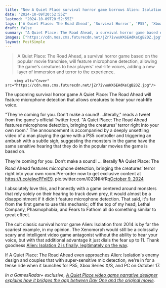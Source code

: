 ```yaml
---
title: "New A Quiet Place survival horror game borrows Alien: Isolation's scariest feature to use your own voice against you"
date: "2024-10-09T20:52:55Z"
lastmod: "2024-10-09T20:52:55Z"
tags: ['A Quiet Place: The Road Ahead', 'Survival Horror', 'PS5', 'Xbox Series X/S', 'PC', 'Microphone Detection', 'Alien: Isolation', 'Lethal Company', 'Phasmophobia', 'Fears to Fathom']
draft: false
summary: "A Quiet Place: The Road Ahead, a survival horror game based on the popular movie franchise, will feature microphone detection, allowing the game's creatures to hear players' real-life voices, adding a new layer of immersion and terror to the experience."
images: ["https://cdn.mos.cms.futurecdn.net/jZr7ivwuWX6EAdKeCgB2DZ.jpg"]
layout: PostSimple
---
```

> A Quiet Place: The Road Ahead, a survival horror game based on the popular movie franchise, will feature microphone detection, allowing the game's creatures to hear players' real-life voices, adding a new layer of immersion and terror to the experience.


        <img alt="Cover" src="https://cdn.mos.cms.futurecdn.net/jZr7ivwuWX6EAdKeCgB2DZ.jpg"/>
        
The upcoming survival horror game A Quiet Place: The Road Ahead will feature microphone detection that allows creatures to hear your real-life voice.

"They're coming for you. Don't make a sound! …literally," reads a tweet from the game's official Twitter feed. "A Quiet Place: The Road Ahead features microphone detection, bringing the creatures' terror right into your own room." The announcement is accompanied by a deeply unsettling video of a man playing the game with a PS5 controller and triggering an ambush with a subtle sigh, suggesting the monsters in the game have the same sensitive hearing that they do in the popular movies the game is based on.

They’re coming for you. Don’t make a sound! … literally 🎙️A Quiet Place: The Road Ahead features microphone detection, bringing the creatures’ terror right into your own room.Pre-order now to get exclusive content at https://t.co/elwcPFnlE9. pic.twitter.com/i023NI4fRq[October 9, 2024](https://twitter.com/AQuietPlaceGame/status/1844000233807593775)

I absolutely love this, and honestly with a game centered around monsters that rely solely on their hearing to track down prey, it would almost be a disappointment if it didn't feature microphone detection. That said, it's far from the first game to use this mechanic; off the top of my head, Lethal Company, Phasmophobia, and Fears to Fathom all do something similar to great effect.

The cult classic survival horror game Alien: Isolation from 2014 is by far the scariest example, in my opinion. The Xenomorph would still be a colossally scary and intelligent video game antagonist without the ability to hear your voice, but with that additional advantage it just dials the fear up to 11. Thank goodness [Alien: Isolation 2 is finally, legitimately on the way](https://www.gamesradar.com/games/survival-horror/alien-isolation-devs-heard-fans-distress-calls-loud-and-clear-confirms-a-sequel-to-the-survival-horror-game-is-in-early-development-after-10-years/). 

If A Quiet Place: The Road Ahead even approaches Alien: Isolation's enemy design and couples that with super-sensitive mic detection, we're in for a tense ride when it launches for PS5, Xbox Series X/S, and PC on October 17.

*In a GamesRadar+ exclusive, *[<em>A Quiet Place video game narrative designer explains how it bridges the gap between Day One and the original movie</em>](https://www.gamesradar.com/entertainment/horror-movies/a-quiet-place-video-game-narrative-designer-explains-how-it-bridges-the-gap-between-day-one-and-the-original-movie/)*.*
        